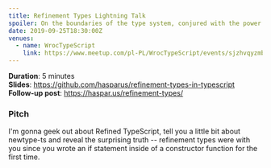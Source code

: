 ```yaml
---
title: Refinement Types Lightning Talk
spoiler: On the boundaries of the type system, conjured with the power of predicates.
date: 2019-09-25T18:30:00Z
venues:
  - name: WrocTypeScript
    link: https://www.meetup.com/pl-PL/WrocTypeScript/events/sjzhvqyzmbhc/
---
```


**Duration**: 5 minutes \
**Slides**: https://github.com/hasparus/refinement-types-in-typescript \
**Follow-up post**: https://haspar.us/refinement-types/

### Pitch

I'm gonna geek out about Refined TypeScript,
tell you a little bit about newtype-ts and reveal the surprising truth --
refinement types were with you since you wrote an if statement inside
of a constructor function for the first time.
